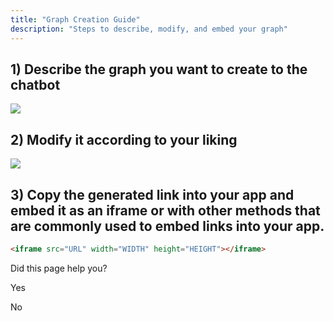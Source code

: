 ```yaml
---
title: "Graph Creation Guide"
description: "Steps to describe, modify, and embed your graph"
---
```

## 1) Describe the graph you want to create to the chatbot

![](https://files.readme.io/7c0f0db-Screenshot_2023-11-07_at_16.54.32.png)

## 2) Modify it according to your liking

![](https://files.readme.io/ee9803c-Screenshot_2023-11-07_at_16.55.50.png)

## 3) Copy the generated link into your app and embed it as an iframe or with other methods that are commonly used to embed links into your app.

```html
<iframe src="URL" width="WIDTH" height="HEIGHT"></iframe>

```

Did this page help you?

Yes

No